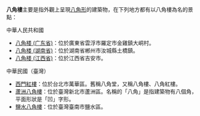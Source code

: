 '''八角樓'''主要是指外觀上呈現[[八角形|八角形]]的建築物，在下列地方都有以八角樓為名的景點：

中華人民共和國
*[[八角楼_(广东省)|八角楼 (广东省)]]：位於廣東省雲浮市羅定市金雞鎮大峒村。
*[[八角楼_(湖南省)|八角楼 (湖南省)]]：位於湖南省郴州市汝城縣土橋鎮。
*[[八角楼_(江西省)|八角楼 (江西省)]]：位於江西省吉安市。

中華民國（臺灣）
*[[西門紅樓|西門紅樓]]：位於台北市萬華區。舊稱八角堂，又稱八角樓、八角紅樓。
*[[蘆洲八角樓|蘆洲八角樓]]：位於臺灣新北市蘆洲區。名稱的「八角」是指建築物有八個角，平面形狀是「凹」字形。
*[[鹽水八角樓|鹽水八角樓]]：位於臺灣臺南市鹽水區。

{{消歧義|cat=三字建築物消歧義}}